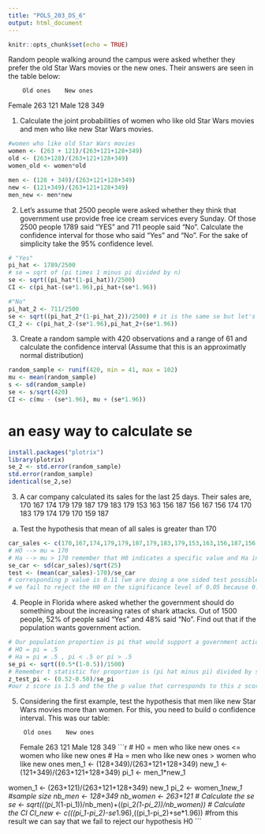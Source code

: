 ```yaml
---
title: "POLS_203_DS_6"
output: html_document
---
```


```r
knitr::opts_chunk$set(echo = TRUE)
```

Random people walking around the campus were asked whether they prefer the old Star Wars movies or the new ones. Their answers are seen in the table below:
    
        Old ones    New ones
Female  263         121
Male    128         349

1) Calculate the joint probabilities of women who like old Star Wars movies and men who like new Star Wars movies.
```r
#women who like old Star Wars movies
women <- (263 + 121)/(263+121+128+349)
old <- (263+128)/(263+121+128+349)
women_old <- women*old

men <- (128 + 349)/(263+121+128+349)
new <- (121+349)/(263+121+128+349)
men_new <- men*new
```

2) Let's assume that 2500 people were asked whether they think that government use provide free ice cream services every Sunday. Of those 2500 people 1789 said "YES" and 711 people said "No". Calculate the confidence interval for those who said "Yes" and "No". For the sake of simplicity take the 95% confidence level.
```r
# "Yes"
pi_hat <- 1789/2500
# se = sqrt of (pi times 1 minus pi divided by n)
se <- sqrt((pi_hat*(1-pi_hat))/2500)
CI <- c(pi_hat-(se*1.96),pi_hat+(se*1.96))

#"No"
pi_hat_2 <- 711/2500
se <- sqrt((pi_hat_2*(1-pi_hat_2))/2500) # it is the same se but let's just calculate it anyways
CI_2 <- c(pi_hat_2-(se*1.96),pi_hat_2+(se*1.96))
```

3) Create a random sample with 420 observations and a range of 61 and calculate the confidence interval (Assume that this is an approximatly normal distribution)
```r
random_sample <- runif(420, min = 41, max = 102)
mu <- mean(random_sample)
s <- sd(random_sample)
se <- s/sqrt(420)
CI <- c(mu - (se*1.96), mu + (se*1.96))
```

# an easy way to calculate se
```r
install.packages("plotrix")
library(plotrix)
se_2 <- std.error(random_sample)
std.error(random_sample)
identical(se_2,se)
```

3) A car company calculated its sales for the last 25 days. Their sales are,
170 167 174 179 179 187 179 183 179 153 163 156 187 156 167 156 174 170 183 179 174 179 170 159 187

a) Test the hypothesis that mean of all sales is greater than 170
```r
car_sales <- c(170,167,174,179,179,187,179,183,179,153,163,156,187,156,167,156,174,170,183,179,174,179,170,159,187)
# HO --> mu = 170
# Ha --> mu > 170 remember that H0 indicates a specific value and Ha indicates a range of values
se_car <- sd(car_sales)/sqrt(25)
test <- (mean(car_sales)-170)/se_car
# corresponding p value is 0.11 (we are doing a one sided test possible means are greater than 170)
# we fail to reject the H0 on the significance level of 0.05 because 0.11 is greater than 0.05
```

4) People in Florida where asked whether the government should do something about the increasing rates of shark attacks. Out of 1500 people, 52% of people said "Yes" and 48% said "No". Find out that if the population wants government action.
```r
# Our population proportion is pi that would support a government action. If pi < 0.5 we say that people would not support a government action. If pi > 50, people will support a government action. So our hypothesis is,
# HO = pi = .5
# Ha = pi ≠ .5 , pi < .5 or pi > .5
se_pi <- sqrt((0.5*(1-0.5))/1500)
# Remember t statistic for proportion is (pi hat minus pi) divided by se
z_test_pi <- (0.52-0.50)/se_pi
#our z score is 1.5 and the the p value that corresponds to this z score is 0.12 (two tailed). So we fail to reject the H0 and indicate that we cannot know whether people will be supportive of such a government action
```

5) Considering the first example, test the hypothesis that men like new Star Wars movies more than women. For this, you need to build o confidence interval. This was our table:

        Old ones    New ones
Female  263         121
Male    128         349
```r
# H0 = men who like new ones <= women who like new ones
# Ha = men who like new ones > women who like new ones
men_1 <- (128+349)/(263+121+128+349)
new_1 <- (121+349)/(263+121+128+349)
pi_1 <- men_1*new_1

women_1 <- (263+121)/(263+121+128+349)
new_1
pi_2 <- women_1*new_1
#sample size
nb_men <- 128+349
nb_women <- 263+121
# Calculate the se
se <- sqrt(((pi_1*(1-pi_1))/nb_men)+((pi_2*(1-pi_2))/nb_women))
# Calculate the CI
CI_new <- c(((pi_1-pi_2)-se*1.96),((pi_1-pi_2)+se*1.96))
#from this result we can say that we fail to reject our hypothesis H0
```

























